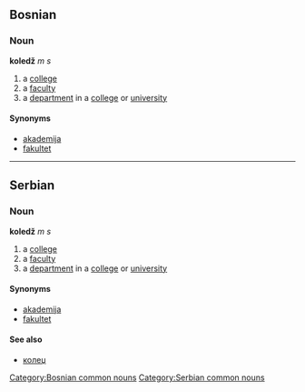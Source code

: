 ==Bosnian==
===Noun===
'''koledž''' ''m s''
#a [[college]]
#a [[faculty]]
#a [[department]] in a [[college]] or [[university]]
====Synonyms====
*[[akademija]]
*[[fakultet]]
[[Category:Bosnian common nouns]]

----

==Serbian==
===Noun===
'''koledž''' ''m s''
#a [[college]]
#a [[faculty]]
#a [[department]] in a [[college]] or [[university]]
====Synonyms====
*[[akademija]]
*[[fakultet]]
====See also====
*[[колеџ]]
[[Category:Serbian common nouns]]